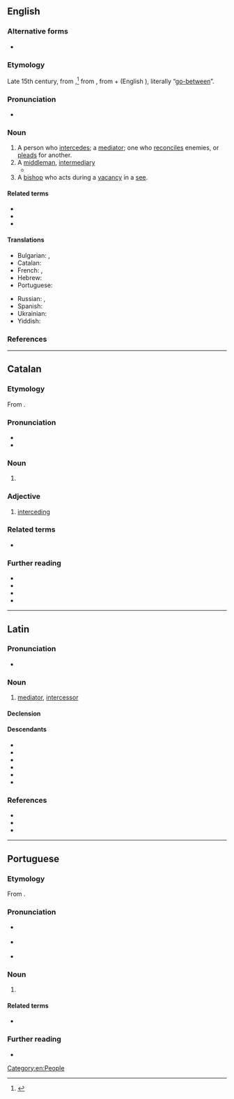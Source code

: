 ==English==

===Alternative forms===
* {{l|en|intercessour}} {{qualifier|obsolete}}

===Etymology===
Late 15th century, from {{uder|en|la|intercessor}},<ref>{{R:Online Etymology Dictionary}}</ref> from {{uder|en|la|intercēdō}}, from {{m|la|inter||between}} + {{m|la|cēdō||I go}} (English {{m|en|cede}}), literally “[[go-between]]”.

===Pronunciation===
* {{IPA|en|/ˈɪntə(ɹ)ˌsɛsə(ɹ)/}}

===Noun===
{{en-noun}}

# A person who [[intercede]]s; a [[mediator]]; one who [[reconcile]]s enemies, or [[plead]]s for another.
# A [[middleman]], [[intermediary]]
#* {{quote-book|1=en|year=1894|author=James George Frazer|authorlink=James George Frazer|title=The Golden Bough|url=http://www.gutenberg.org/files/41082/41082-pdf.pdf|passage=Kings were revered, in many cases not merely as priests, that is, as '''intercessors''' between man and god, but as themselves gods}}
# A [[bishop]] who acts during a [[vacancy]] in a [[see]].

====Related terms====
* {{l|en|intercede}}
* {{l|en|intercession}}
* {{l|en|intercessory}}

====Translations====
{{trans-top|one who intercedes}}
* Bulgarian: {{t+|bg|посредник|m}}, {{t+|bg|застъпник|m}}
* Catalan: {{t|ca|intercessor|m}}
* French: {{t+|fr|intercesseur|m}}, {{t+|fr|intercessrice|f}}
* Hebrew: {{t|he|שְׁתַדְּלָן|m|tr=sh'tadlán}}
* Portuguese: {{t+|pt|intercessor|m}}
{{trans-mid}}
* Russian: {{t+|ru|посре́дник|m}}, {{t+|ru|посре́дница|f}}
* Spanish: {{t|es|intercesor|m}}
* Ukrainian: {{t|uk|заступник|m}}
* Yiddish: {{t|yi|שתּדלן|m|tr=shtadlen}}
{{trans-bottom}}

===References===
<references/>

[[Category:en:People]]

----

==Catalan==

===Etymology===
From {{der|ca|la|intercessor}}.

===Pronunciation===
* {{ca-IPA}}
* {{hyphenation|ca|in|ter|ces|sor}}

===Noun===
{{ca-noun|m|f=intercessora}}

# {{l|en|intercessor}} {{gloss|one who intercedes}}

===Adjective===
{{ca-adj}}

# [[interceding]] {{gloss|that intercedes}}

===Related terms===
* {{l|ca|intercedir}}

===Further reading===
* {{R:IEC2}}
* {{R:GDLC}}
* {{R:DNV}}
* {{R:DCVB}}

----

==Latin==

===Pronunciation===
* {{la-IPA|intercessor}}

===Noun===
{{la-noun|intercessor<3>|f=intercestrīx}}

# [[mediator]], [[#English|intercessor]]

====Declension====
{{la-ndecl|intercessor<3>}}

====Descendants====
{{top3}}
* {{desc|ca|intercessor}}
* {{desc|gl|intercesor}}
* {{desc|it|intercessore}}
* {{desc|oc|intercessor}}
* {{desc|pt|intercessor}}
* {{desc|es|intercesor}}
{{bottom}}

===References===
* {{R:L&S}}
* {{R:Elementary Lewis}}
* {{R:du Cange}}

----

==Portuguese==

===Etymology===
From {{der|pt|la|intercessor}}.

===Pronunciation===
* {{a|BR}} {{IPA|pt|/ĩteʁseˈso(ʁ)/}}
* {{a|PT}} {{IPA|pt|/ĩtɨɾseˈsoɾ/}}
* {{hyphenation|pt|in|ter|ces|sor}}

===Noun===
{{pt-noun|m|f=intercessora}}

# {{l|en|intercessor}} {{gloss|one who intercedes}}

====Related terms====
* {{l|pt|interceder}}

===Further reading===
* {{R:pt:Priberam}}